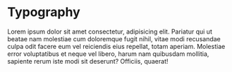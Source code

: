 
<Meta title="CSS/Dark/Typography" />

# Typography

Lorem ipsum dolor sit amet consectetur, adipisicing elit. Pariatur qui ut
beatae nam molestiae cum doloremque fugit nihil, vitae modi recusandae culpa
odit facere eum vel reiciendis eius repellat, totam aperiam. Molestiae error
voluptatibus et neque vel libero, harum nam quibusdam mollitia, sapiente rerum
iste modi sit deserunt? Officiis, quaerat!


<DesignTokenDocBlock categoryName="dist/css/Dark/typography.css" maxHeight={10000} />
